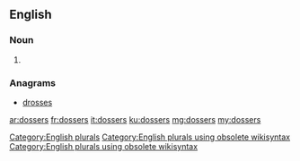 ==English==

===Noun===
{{head|en}}

# {{plural of|dosser}}

===Anagrams===
* [[drosses#English|drosses]]

[[Category:English plurals]][[Category:English plurals using obsolete wikisyntax]][[Category:English plurals using obsolete wikisyntax]]

[[ar:dossers]]
[[fr:dossers]]
[[it:dossers]]
[[ku:dossers]]
[[mg:dossers]]
[[my:dossers]]